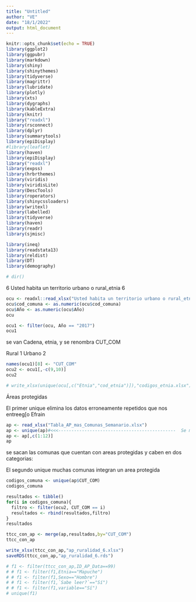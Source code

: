 ```yaml
---
title: "Untitled"
author: "VE"
date: "18/1/2022"
output: html_document
---
```


```r
knitr::opts_chunk$set(echo = TRUE)
library(ggplot2)
library(ggpubr)
library(markdown)
library(shiny)
library(shinythemes)
library(tidyverse)
library(magrittr)
library(lubridate)
library(plotly)
library(xts)
library(dygraphs)
library(kableExtra)
library(knitr)
library("readxl")
library(rsconnect)
library(dplyr)
library(summarytools)
library(epiDisplay)
#library(leaflet)
library(haven)
library(epiDisplay)
library("readxl")
library(expss)
library(hrbrthemes)
library(viridis)
library(viridisLite)
library(DescTools)
library(roperators)
library(shinycssloaders)
library(writexl)
library(labelled)
library(tidyverse)
library(haven)
library(readr)
library(sjmisc)

library(ineq)
library(readstata13)
library(reldist)
library(DT)
library(demography)
```

```r
# dir()
```

6 Usted habita un territorio urbano o rural_etnia 6

```r
ocu <- readxl::read_xlsx("Usted habita un territorio urbano o rural_etnia_1.xlsx")
ocu$cod_comuna <- as.numeric(ocu$cod_comuna)
ocu$Año <- as.numeric(ocu$Año)
ocu
```


```r
ocu1 <- filter(ocu, Año == "2017")
ocu1
```

se van Cadena, etnia, y se renombra CUT_COM

Rural	1
Urbano	2


```r
names(ocu1)[8] <- "CUT_COM"
ocu2 <- ocu1[,-c(9,10)]
ocu2
```


```r
# write_xlsx(unique(ocu[,c("Etnia","cod_etnia")]),"codigos_etnia.xlsx")
```

Áreas protegidas

El primer unique elimina los datos erroneamente repetidos que nos entreeg[o Efrain

```r
ap <- read_xlsx("Tabla_AP_mas_Comunas_Semanario.xlsx") 
ap <- unique(ap)#<<<---------------------------------------------  Se mantienen los datos únicos
ap <- ap[,c(1:12)]
ap
```

se sacan las comunas que cuentan con areas protegidas y caben en dos categorias:

El segundo unique muchas comunas integran un area protegida

```r
codigos_comuna <- unique(ap$CUT_COM)
codigos_comuna
```


```r
resultados <- tibble()
for(i in codigos_comuna){
  filtro <- filter(ocu2, CUT_COM == i)
  resultados <- rbind(resultados,filtro)
}
resultados
```

```r
ttcc_con_ap <- merge(ap,resultados,by="CUT_COM")
ttcc_con_ap
```
```r
write_xlsx(ttcc_con_ap,"ap_ruralidad_6.xlsx")
saveRDS(ttcc_con_ap,"ap_ruralidad_6.rds")
```

```r
# f1 <- filter(ttcc_con_ap,ID_AP_Data==99)
# # f1 <- filter(f1,Etnia=="Mapuche")
# # f1 <- filter(f1,Sexo=="Hombre")
# # f1 <- filter(f1,`Sabe leer?`=="Sí")
# # f1 <- filter(f1,variable=="Sí")
# unique(f1)
```

 

